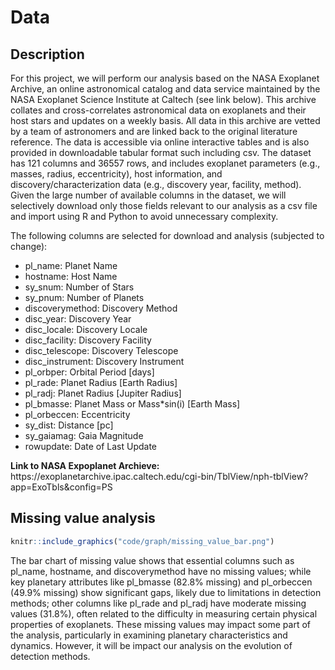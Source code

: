 # Data

## Description
For this project, we will perform our analysis based on the NASA Exoplanet Archive, an online astronomical catalog and data service maintained by the NASA Exoplanet Science Institute at Caltech (see link below). This archive collates and cross-correlates astronomical data on exoplanets and their host stars and updates on a weekly basis. All data in this archive are vetted by a team of astronomers and are linked back to the original literature reference. The data is accessible via online interactive tables and is also provided in downloadable tabular format such including csv. The dataset has 121 columns and 36557 rows, and includes exoplanet parameters (e.g., masses, radius, eccentricity), host information, and discovery/characterization data (e.g., discovery year, facility, method). Given the large number of available columns in the dataset, we will selectively download only those fields relevant to our analysis as a csv file and import using R and Python to avoid unnecessary complexity.

The following columns are selected for download and analysis (subjected to change): 

-  pl_name: Planet Name
-  hostname: Host Name
-  sy_snum: Number of Stars
-  sy_pnum: Number of Planets
-  discoverymethod: Discovery Method
-  disc_year: Discovery Year
-  disc_locale: Discovery Locale
-  disc_facility: Discovery Facility
-  disc_telescope: Discovery Telescope
-  disc_instrument: Discovery Instrument
-  pl_orbper: Orbital Period [days]
-  pl_rade: Planet Radius [Earth Radius]
-  pl_radj: Planet Radius [Jupiter Radius]
-  pl_bmasse: Planet Mass or Mass*sin(i) [Earth Mass]
-  pl_orbeccen: Eccentricity
-  sy_dist: Distance [pc]
-  sy_gaiamag: Gaia Magnitude
-  rowupdate: Date of Last Update

**Link to NASA Expoplanet Archieve:** https://exoplanetarchive.ipac.caltech.edu/cgi-bin/TblView/nph-tblView?app=ExoTbls&config=PS

## Missing value analysis

```r
knitr::include_graphics("code/graph/missing_value_bar.png")
```

The bar chart of missing value shows that essential columns such as pl_name, hostname, and discoverymethod have no missing values; while key planetary attributes like pl_bmasse (82.8% missing) and pl_orbeccen (49.9% missing) show significant gaps, likely due to limitations in detection methods; other columns like pl_rade and pl_radj have moderate missing values (31.8%), often related to the difficulty in measuring certain physical properties of exoplanets. These missing values may impact some part of the analysis, particularly in examining planetary characteristics and dynamics. However, it will be impact our analysis on the evolution of detection methods. 
